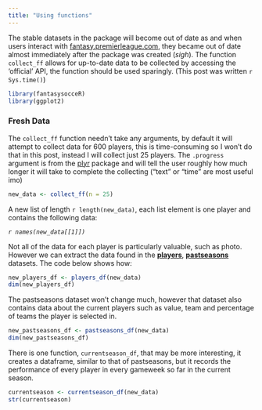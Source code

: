 ```yaml
---
title: "Using functions"
---
```


The stable datasets in the package will become out of date as and when users interact with [fantasy.premierleague.com](http://fantasy.premierleague.com), they became out of date almost immediately after the package was created (_sigh_).  The function `collect_ff` allows for up-to-date data to be collected by accessing the 'official' API, the function should be used sparingly.  (This post was written `r Sys.time()`)

```r
library(fantasysocceR)
library(ggplot2)
```

### Fresh Data

The `collect_ff` function needn't take any arguments, by default it will attempt to collect data for 600 players, this is time-consuming so I won't do that in this post, instead I will collect just 25 players.  The `.progress` argument is from the [plyr](https://github.com/hadley/plyr) package and will tell the user roughly how much longer it will take to complete the collecting ("text" or "time" are most useful imo)

```r
new_data <- collect_ff(n = 25)
```

A new list of length `r length(new_data)`, each list element is one player and contains the following data:

_`r names(new_data[[1]])`_

Not all of the data for each player is particularly valuable, such as photo.  However we can extract the data found in the [**players**](players.html), [**pastseasons**](pastseasons.html) datasets.  The code below shows how:

```r
new_players_df <- players_df(new_data)
dim(new_players_df)
```

The pastseasons dataset won't change much, however that dataset also contains data about the current players such as value, team and percentage of teams the player is selected in.
```r
new_pastseasons_df <- pastseasons_df(new_data)
dim(new_pastseasons_df)
```

There is one function, `currentseason_df`, that may be more interesting, it creates a dataframe, similar to that of pastseasons, but it records the performance of every player in every gameweek so far in the current season.

```r
currentseason <- currentseason_df(new_data)
str(currentseason)
```

